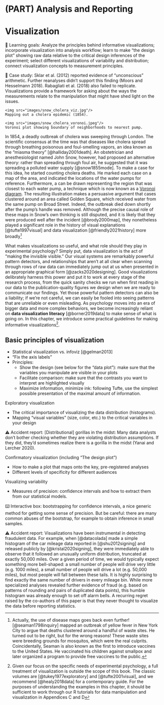 # (PART) Analysis and Reporting {-}

# Visualization {#viz}

::: {.learning-goals}
🍎 Learning goals: Analyze the principles behind informative visualizations; incorporate visualization into analysis workflow; learn to make “the design plot” showing raw data relative to the critical design inferences of the experiment; select different visualizations of variability and distribution; connect visualization concepts to measurement principles.
:::

::: {.case-study}
🔬 Case study: Sklar et al. (2012) reported evidence of “unconscious” arithmetic. Further reanalyses didn’t support this finding (Moors and Hesselmann 2018). Rabagliati et al. (2018) also failed to replicate. Visualizations provide a framework for asking about the ways the measurements relate to the manipulation that might have shed light on the issues. 
:::

```marginfigure
<img src="images/snow_cholera_viz.jpg"/>
Mapping out a cholera epidemic (1854).
```

```marginfigure
<img src="images/snow_cholera_voronoi.jpeg"/>
Voronoi plot showing boundary of neighborhoods to nearest pump.
```

In 1854, a deadly outbreak of cholera was sweeping through London.
The scientific consensus at the time was that diseases like cholera spread through breathing poisonous and foul-smelling vapors, an idea known as the "miasma theory" [@halliday2001death].
An obstetrician and anesthesiologist named John Snow, however, had proposed an alternative theory: rather than spreading through foul air, he suggested that it was spreading a polluted water supply [@snow1855mode].
To make a case for this idea, he started counting cholera deaths.
He marked each case on a map of the area, and indicated the locations of the water pumps for reference.
Furthermore, a can be drawn representing the region that was closest to each water pump, a technique which is now known as a [Voronoi diagram](https://en.wikipedia.org/wiki/Voronoi_diagram).
The resulting illustration makes a persuasive argument that cases clustered around an area called Golden Square, which received water from the same pump on Broad Street.
Indeed, the outbreak died down shortly after the pump's handle was removed.
Although the precise causal role of these maps in Snow's own thinking is still disputed, and it is likely that they were produced well after the incident [@brody2000map], they nonetheless played a significant role in the history of visual explanations [@tufte1997visual] and data visualization [@friendly2021history] more broadly^[Actually, the use of disease maps goes back even further! [@seaman1798inquiry] mapped an outbreak of yellow fever in New York City to argue that deaths clustered around a handful of waste sites. He turned out to be right, but for the wrong reasons! These waste sites were breeding grounds for mosquitos, which were the real culprits. Coincidentally, Seaman is also known as the first to introduce vaccines to the United States. He vaccinated his children against smallpox and later organized a program to provide free vaccines to the public.]

What makes visualizations so useful, and what role should they play in experimental psychology?
Simply put, data visualization is the act of "making the invisible visible." 
Our visual systems are remarkably powerful pattern detectors, and relationships that aren't at all clear when scanning through rows of raw data can immediately jump out at us when presented in an appropriate graphical form [@zacks2020designing].
Good visualizations delibrately harness this power and put it to work at every stage of the research process, from the quick sanity checks we run when first reading in our data to the publication-quality figures we design when we are ready to communicate our findings.
Yet those powerful pattern detectors can also be a liability; if we're not careful, we can easily be fooled into seeing patterns that are unreliable or even misleading.
As psychology moves into an era of bigger data and more complex behaviors, we become increasingly reliant on **data visualization literacy** [@borner2019data] to make sense of what is going on.
In this chapter, we introduce some practical guidelines for making informative visualizations^[Given our focus on the specific needs of experimental psychology, a full treatment of visualization is outside the scope of this book. The classic volumes are [@tukey1977exploratory] and [@tufte2001visual], and we recommend [@healy2018data] for a contemporary guide. For the purposes of understanding the examples in this chapter, it should be sufficient to work through our R tutorials for data manipulation and visualization in Appendices C and D].

## Basic principles of visualization

- Statistical visualization vs. infoviz [@gelman2013]
- “Fix the axis labels”
- Principles:
    - Show the design (see below for the “data plot”): make sure that the variables you manipulate are visible in your plots
    - Facilitate comparison: make sure that the contrasts you want to interpret are highlighted visually
    - Maximize information, minimize ink: following Tufte, use the simplest possible presentation of the maximal amount of information.

Exploratory visualization

- The critical importance of visualizing the data distribution (histograms). 
- Mapping “visual variables” (size, color, etc.) to the critical variables in your design


::: {.accident-report}
⚠️ Accident report: [Distributional] gorillas in the midst: Many data analysts don’t bother checking whether they are violating distribution assumptions. If they did, they’d sometimes realize there is a gorilla in the midst (Yanai and Lercher 2020).
:::


Confirmatory visualization (including “The design plot”)

- How to make a plot that maps onto the key, pre-registered analyses
- Different levels of specificity for different audiences 

Visualizing variability

- Measures of precision: confidence intervals and how to extract them from our statistical models.

::: {.interactive}
⌨️ Interactive box: bootstrapping for confidence intervals, a nice generic method for getting some sense of precision. But be careful: there are many common abuses of the bootstrap, for example to obtain inference in small samples.
:::

::: {.accident-report}
⚠️ Accident report: Visualizations have been instrumental in detecting fraudulent data. For example, when [@datacolada] made a simple histogram of the car mileage data reported in [@shu2012signing] and released publicly by [@kristal2020signing], they were immediately able to observe that it followed an unusually uniform distribution, truncated at exactly 50,000 miles. Over a given period of time, we would typically expect something more bell-shaped: a small number of people will drive very little (e.g. 1000 miles), a small number of people will drive a lot (e.g. 50,000 miles), but most people will fall between these tails. It is highly surprising to find exactly the same number of drivers in every mileage bin. While more specialized analyses revealed further evidence of fraud (e.g. based on patterns of rounding and pairs of duplicated data points), this humble histogram was already enough to set off alarm bells. A recurring regret raised by the co-authors of this paper is that they never thought to visualize the data before reporting statistics.
:::

